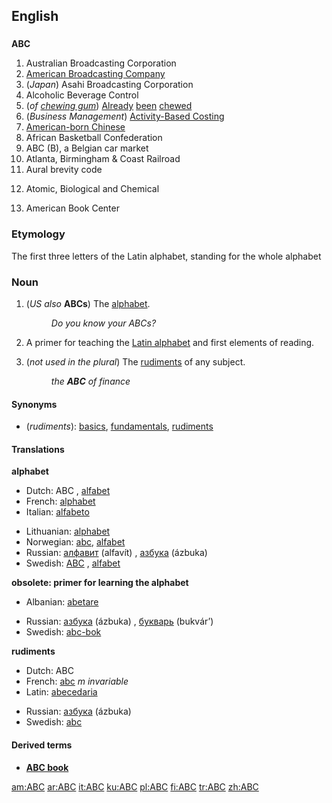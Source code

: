 {{see|abc}}
==English==

==={{initialism}}===
'''ABC'''

# Australian Broadcasting Corporation
# [[wikipedia:American_Broadcasting_Company|American Broadcasting Company]]
# (''Japan'') Asahi Broadcasting Corporation
# Alcoholic Beverage Control
# (''of [[chewing gum]]'') [[Already]] [[been]] [[chew]]ed
# (''Business Management'') [[w:Activity-based costing|Activity-Based Costing]]
# [[w:American-born Chinese|American-born Chinese]]
# African Basketball Confederation
# ABC (B), a Belgian car market
# Atlanta, Birmingham & Coast Railroad
# Aural brevity code
# {{Military}} Atomic, Biological and Chemical
# American Book Center

===Etymology===
The first three letters of the Latin alphabet, standing for the whole alphabet

===Noun===
{{en-noun}}

# (''US also'' '''ABCs''') {{uncountable}} The [[alphabet]].
#: ''Do you know your ABCs?''
# {{obsolete}} A primer for teaching the [[Latin alphabet]] and first elements of reading.
# (''not used in the plural'') The [[rudiment]]s of any subject.
#: ''the '''ABC''' of finance''

====Synonyms====
*(''rudiments''): [[basic]]s, [[fundamental]]s, [[rudiment]]s

====Translations====
'''alphabet'''
{{top}}
*Dutch: ABC {{n}}, [[alfabet]] {{n}}
*French: [[alphabet]] {{m}}
*Italian: [[alfabeto]] {{m}}
{{mid}}
*Lithuanian: [[alphabet#Lithuanian|alphabet]] {{m}}
*Norwegian: [[abc]], [[alfabet]] {{n}}
*Russian: [[алфавит]] (alfavít) {{m}}, [[азбука#Russian|азбука]] (ázbuka) {{f}}
*Swedish: [[ABC#Swedish|ABC]] {{n}}, [[alfabet]] {{n}}
{{bottom}}

'''obsolete: primer for learning the alphabet'''
{{top}}
*Albanian: [[abetare]]
{{mid}}
*Russian: [[азбука]] (ázbuka) {{f}}, [[букварь]] (bukvár’) {{m}}
*Swedish: [[abc-bok]] {{c}}
{{bottom}}

'''rudiments'''
{{top}}
*Dutch: ABC {{n}}
*French: [[abc]] ''m invariable''
*Latin: [[abecedaria]] {{f}}
{{mid}}
*Russian: [[азбука#Russian|азбука]] (ázbuka) {{f}}
*Swedish: [[abc]] {{n}}
{{bottom}}

====Derived terms====
*'''[[ABC book]]'''<!-- a primer. Shakespeare, ''King John, I-i'', as an "absey" book-->

[[am:ABC]]
[[ar:ABC]]
[[it:ABC]]
[[ku:ABC]]
[[pl:ABC]]
[[fi:ABC]]
[[tr:ABC]]
[[zh:ABC]]